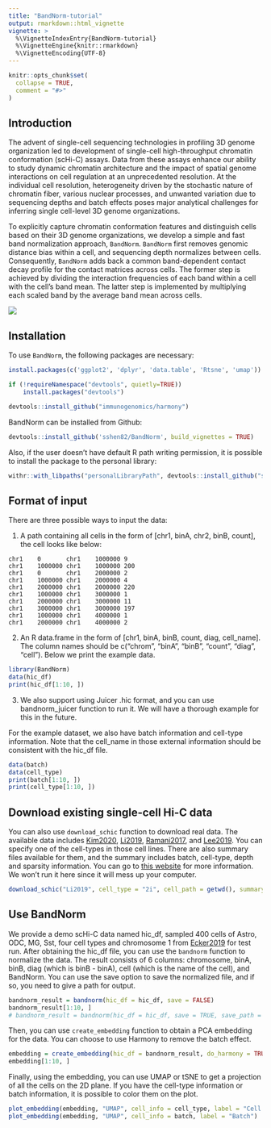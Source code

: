---
title: "BandNorm-tutorial"
output: rmarkdown::html_vignette
vignette: >
  %\VignetteIndexEntry{BandNorm-tutorial}
  %\VignetteEngine{knitr::rmarkdown}
  %\VignetteEncoding{UTF-8}
---

```{r, include = FALSE}
knitr::opts_chunk$set(
  collapse = TRUE,
  comment = "#>"
)
```

## Introduction

The advent of single-cell sequencing technologies in profiling 3D genome organization led to development of single-cell high-throughput chromatin conformation (scHi-C) assays. Data from these assays enhance our ability to study dynamic chromatin architecture and the impact of spatial genome interactions on cell regulation at an unprecedented resolution. At the individual cell resolution, heterogeneity driven by the stochastic nature of chromatin fiber, various nuclear processes, and unwanted variation due to sequencing depths and batch effects poses major analytical challenges for inferring single cell-level 3D genome organizations.

To explicitly capture chromatin conformation features and distinguish cells based on their 3D genome organizations, we develop a simple and fast band normalization approach, `BandNorm`. `BandNorm` first removes genomic distance bias within a cell, and sequencing depth normalizes between cells. Consequently, `BandNorm` adds back a common band-dependent contact decay profile for the contact matrices across cells. The former step is achieved by dividing the interaction frequencies of each band within a cell with the cell’s band mean. The latter step is implemented by multiplying each scaled band by the average band mean across cells.

![](../figures/bandnorm_intro.png)

## Installation

To use `BandNorm`, the following packages are necessary:

```{r setup, eval = FALSE}
install.packages(c('ggplot2', 'dplyr', 'data.table', 'Rtsne', 'umap'))

if (!requireNamespace("devtools", quietly=TRUE))
    install.packages("devtools")

devtools::install_github("immunogenomics/harmony")
```

BandNorm can be installed from Github:

```{r install-BandNorm, eval = FALSE}
devtools::install_github('sshen82/BandNorm', build_vignettes = TRUE)
```

Also, if the user doesn't have default R path writing permission, it is possible to install the package to the personal library:

```{r install-BandNorm-no-permission, eval = FALSE}
withr::with_libpaths("personalLibraryPath", devtools::install_github("sshen82/BandNorm"))
```

## Format of input

There are three possible ways to input the data:

1. A path containing all cells in the form of [chr1, binA, chr2, binB, count], the cell looks like below:

```
chr1    0       chr1    1000000 9
chr1    1000000 chr1    1000000 200
chr1    0       chr1    2000000 2
chr1    1000000 chr1    2000000 4
chr1    2000000 chr1    2000000 220
chr1    1000000 chr1    3000000 1
chr1    2000000 chr1    3000000 11
chr1    3000000 chr1    3000000 197
chr1    1000000 chr1    4000000 1
chr1    2000000 chr1    4000000 2
```

2. An R data.frame in the form of [chr1, binA, binB, count, diag, cell_name]. The column names should be c("chrom", "binA", "binB", "count", "diag", "cell"). Below we print the example data.

```{r load_packages}
library(BandNorm)
data(hic_df)
print(hic_df[1:10, ])
```

3. We also support using Juicer .hic format, and you can use bandnorm_juicer function to run it. We will have a thorough example for this in the future.

For the example dataset, we also have batch information and cell-type information. Note that the cell_name in those external information should be consistent with the hic_df file.

```{r load_external_info}
data(batch)
data(cell_type)
print(batch[1:10, ])
print(cell_type[1:10, ])
```

## Download existing single-cell Hi-C data

You can also use `download_schic` function to download real data. The available data includes [Kim2020](https://journals.plos.org/ploscompbiol/article?id=10.1371/journal.pcbi.1008173), [Li2019](https://www.nature.com/articles/s41592-019-0502-z), [Ramani2017](https://www.ncbi.nlm.nih.gov/pmc/articles/PMC5330809/), and [Lee2019](https://www.nature.com/articles/s41592-019-0547-z). You can specify one of the cell-types in those cell lines. There are also summary files available for them, and the summary includes batch, cell-type, depth and sparsity information. You can go to [this website](http://pages.stat.wisc.edu/~sshen82/bandnorm/) for more information. We won't run it here since it will mess up your computer.

```{r download_data, eval = FALSE}
download_schic("Li2019", cell_type = "2i", cell_path = getwd(), summary_path = getwd())
```

## Use BandNorm

We provide a demo scHi-C data named hic_df, sampled 400 cells of Astro, ODC, MG, Sst, four cell types and chromosome 1 from [Ecker2019](https://www.nature.com/articles/s41592-019-0547-z) for test run. After obtaining the hic_df file, you can use the `bandnorm` function to normalize the data. The result consists of 6 columns: chromosome, binA, binB, diag (which is binB - binA), cell (which is the name of the cell), and BandNorm. You can use the save option to save the normalized file, and if so, you need to give a path for output.

```{r BandNorm}
bandnorm_result = bandnorm(hic_df = hic_df, save = FALSE)
bandnorm_result[1:10, ]
# bandnorm_result = bandnorm(hic_df = hic_df, save = TRUE, save_path = getwd())
```

Then, you can use `create_embedding` function to obtain a PCA embedding for the data. You can choose to use Harmony to remove the batch effect.

```{r embedding}
embedding = create_embedding(hic_df = bandnorm_result, do_harmony = TRUE, batch = batch)
embedding[1:10, ]
```

Finally, using the embedding, you can use UMAP or tSNE to get a projection of all the cells on the 2D plane. If you have the cell-type information or batch information, it is possible to color them on the plot.

```{r plot_embedding, fig.width = 10, fig.height = 6}
plot_embedding(embedding, "UMAP", cell_info = cell_type, label = "Cell Type")
plot_embedding(embedding, "UMAP", cell_info = batch, label = "Batch")
```

